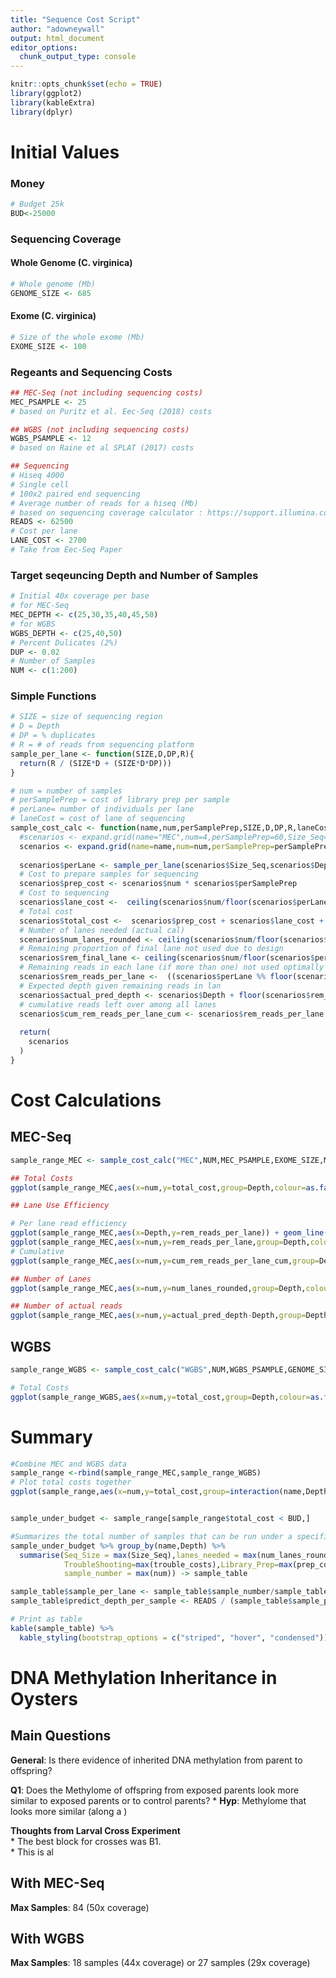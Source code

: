 ```yaml
---
title: "Sequence Cost Script"
author: "adowneywall"
output: html_document
editor_options: 
  chunk_output_type: console
---
```


```r
knitr::opts_chunk$set(echo = TRUE)
library(ggplot2)
library(kableExtra)
library(dplyr)
```


# Initial Values

### Money
```r
# Budget 25k
BUD<-25000
```
### Sequencing Coverage
  
#### Whole Genome (C. virginica)
```r
# Whole genome (Mb)
GENOME_SIZE <- 685
```
#### Exome (C. virginica)
```r
# Size of the whole exome (Mb)
EXOME_SIZE <- 100
```
  
### Regeants and Sequencing Costs
```r
## MEC-Seq (not including sequencing costs)
MEC_PSAMPLE <- 25
# based on Puritz et al. Eec-Seq (2018) costs

## WGBS (not including sequencing costs)
WGBS_PSAMPLE <- 12
# based on Raine et al SPLAT (2017) costs

## Sequencing
# Hiseq 4000
# Single cell
# 100x2 paired end sequencing
# Average number of reads for a hiseq (Mb)
# based on sequencing coverage calculator : https://support.illumina.com/downloads/sequencing_coverage_calculator.html
READS <- 62500
# Cost per lane
LANE_COST <- 2700
# Take from Eec-Seq Paper
```
  
### Target seqeuncing Depth and Number of Samples
```r
# Initial 40x coverage per base
# for MEC-Seq
MEC_DEPTH <- c(25,30,35,40,45,50)
# for WGBS
WGBS_DEPTH <- c(25,40,50)
# Percent Dulicates (2%)
DUP <- 0.02
# Number of Samples
NUM <- c(1:200)
```

### Simple Functions
```r
# SIZE = size of sequencing region
# D = Depth
# DP = % duplicates
# R = # of reads from sequencing platform
sample_per_lane <- function(SIZE,D,DP,R){
  return(R / (SIZE*D + (SIZE*D*DP)))
}

# num = number of samples
# perSamplePrep = cost of library prep per sample
# perLane= number of individuals per lane
# laneCost = cost of lane of sequencing
sample_cost_calc <- function(name,num,perSamplePrep,SIZE,D,DP,R,laneCost,Trouble=0){
  #scenarios <- expand.grid(name="MEC",num=4,perSamplePrep=60,Size_Seq=EXOME_SIZE,Depth=50,Per_Duplication=0.02,Seq_Reads=READS,laneCost=2000,trouble_costs = 0)
  scenarios <- expand.grid(name=name,num=num,perSamplePrep=perSamplePrep,Size_Seq=SIZE,Depth=D,Per_Duplication=DP,Seq_Reads=R,laneCost=laneCost,trouble_costs = Trouble)
  
  scenarios$perLane <- sample_per_lane(scenarios$Size_Seq,scenarios$Depth,scenarios$Per_Duplication,scenarios$Seq_Reads)
  # Cost to prepare samples for sequencing
  scenarios$prep_cost <- scenarios$num * scenarios$perSamplePrep
  # Cost to sequencing
  scenarios$lane_cost <-  ceiling(scenarios$num/floor(scenarios$perLane))*scenarios$laneCost
  # Total cost
  scenarios$total_cost <-  scenarios$prep_cost + scenarios$lane_cost + scenarios$trouble_costs
  # Number of lanes needed (actual cal)
  scenarios$num_lanes_rounded <- ceiling(scenarios$num/floor(scenarios$perLane))
  # Remaining proportion of final lane not used due to design
  scenarios$rem_final_lane <- ceiling(scenarios$num/floor(scenarios$perLane))-scenarios$num/floor(scenarios$perLane)
  # Remaining reads in each lane (if more than one) not used optimally
  scenarios$rem_reads_per_lane <-  ((scenarios$perLane %% floor(scenarios$perLane))/scenarios$perLane) * READS
  # Expected depth given remaining reads in lan
  scenarios$actual_pred_depth <- scenarios$Depth + floor(scenarios$rem_reads_per_lane / (scenarios$Size_Seq + (scenarios$Size_Seq*scenarios$Per_Duplication)))
  # cumulative reads left over among all lanes 
  scenarios$cum_rem_reads_per_lane_cum <- scenarios$rem_reads_per_lane * scenarios$num_lanes_rounded 
  
  return(
    scenarios
  )
}

```

# Cost Calculations

## MEC-Seq
```r
sample_range_MEC <- sample_cost_calc("MEC",NUM,MEC_PSAMPLE,EXOME_SIZE,MEC_DEPTH,DUP,READS,LANE_COST, 1500)

## Total Costs
ggplot(sample_range_MEC,aes(x=num,y=total_cost,group=Depth,colour=as.factor(Depth))) + geom_line() + geom_abline(intercept=BUD,colour="red") + xlab("Number of Samples") + ylab("Total Cost (Dollars)")

## Lane Use Efficiency

# Per lane read efficiency
ggplot(sample_range_MEC,aes(x=Depth,y=rem_reads_per_lane)) + geom_line() + xlab("Depth") + ylab("Per Lane Utilization")
ggplot(sample_range_MEC,aes(x=num,y=rem_reads_per_lane,group=Depth,colour=as.factor(Depth))) + geom_line() + xlab("Number of Samples") + ylab("Per Lane Utilization")
# Cumulative
ggplot(sample_range_MEC,aes(x=num,y=cum_rem_reads_per_lane_cum,group=Depth,colour=as.factor(Depth))) + geom_line() + xlab("Number of Samples") + ylab("Cumulative under utilized reads (in mB)")

## Number of Lanes
ggplot(sample_range_MEC,aes(x=num,y=num_lanes_rounded,group=Depth,colour=as.factor(Depth))) + geom_line() + xlab("Number of Samples") + ylab("Number of Sequencing Lanes")

## Number of actual reads
ggplot(sample_range_MEC,aes(x=num,y=actual_pred_depth-Depth,group=Depth,linetype=as.factor(Depth),colour=as.factor(Depth))) + geom_line() + xlab("Number of Samples") + ylab("Expected number of reads more than target sequence depth") + ylim(0,40)
```

## WGBS 
```r
sample_range_WGBS <- sample_cost_calc("WGBS",NUM,WGBS_PSAMPLE,GENOME_SIZE,WGBS_DEPTH,DUP,READS,LANE_COST)

# Total Costs
ggplot(sample_range_WGBS,aes(x=num,y=total_cost,group=Depth,colour=as.factor(Depth))) + geom_line() + geom_abline(intercept=BUD,colour="red") + xlab("Number of Samples") + ylab("Total Cost (Dollars)") + ylim(0,40000)
```

# Summary
```r
#Combine MEC and WGBS data
sample_range <-rbind(sample_range_MEC,sample_range_WGBS)
# Plot total costs together
ggplot(sample_range,aes(x=num,y=total_cost,group=interaction(name,Depth),linetype=name,colour=as.factor(Depth))) + geom_line() + geom_abline(intercept=BUD,colour="red") + xlab("Number of Samples") + ylab("Total Cost (Dollars)") + ylim(0,40000)


sample_under_budget <- sample_range[sample_range$total_cost < BUD,]

#Summarizes the total number of samples that can be run under a specific budget depending on specific method and depth
sample_under_budget %>% group_by(name,Depth) %>%
  summarise(Seq_Size = max(Size_Seq),lanes_needed = max(num_lanes_rounded),
            TroubleShooting=max(trouble_costs),Library_Prep=max(prep_cost),Sequencing_Cost=max(lane_cost),Total_Cost=max(total_cost),
            sample_number = max(num)) -> sample_table

sample_table$sample_per_lane <- sample_table$sample_number/sample_table$lanes_needed
sample_table$predict_depth_per_sample <- READS / (sample_table$sample_per_lane*sample_table$Seq_Size + (sample_table$sample_per_lane*sample_table$Seq_Size*DUP))

# Print as table
kable(sample_table) %>%
  kable_styling(bootstrap_options = c("striped", "hover", "condensed"))
```

# DNA Methylation Inheritance in Oysters

## Main Questions  

**General**: Is there evidence of inherited DNA methylation from parent to offspring?  

**Q1**: Does the Methylome of offspring from exposed parents look more similar to exposed parents or to control parents?
  * **Hyp**: Methylome that looks more similar (along a )

**Thoughts from Larval Cross Experiment**  
* The best block for crosses was B1.  
  * 
This is al 

## With MEC-Seq  

**Max Samples**: 84 (50x coverage)

## With WGBS  
 **Max Samples**: 18 samples (44x coverage) or 27 samples (29x coverage)








